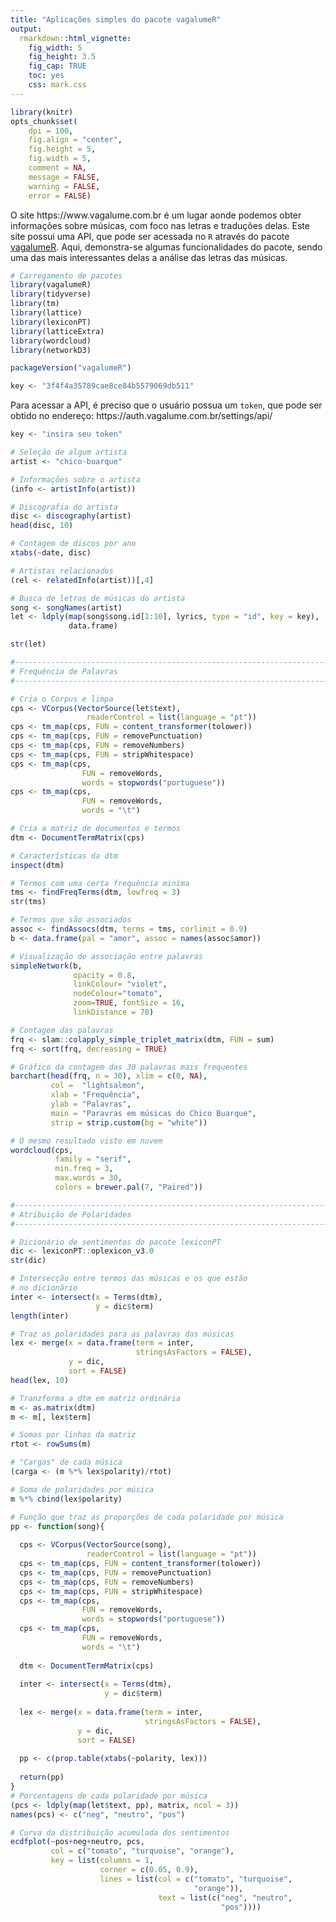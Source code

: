 ```yaml
---
title: "Aplicações simples do pacote vagalumeR"
output:
  rmarkdown::html_vignette:
    fig_width: 5
    fig_height: 3.5
    fig_cap: TRUE
    toc: yes
    css: mark.css
---
```


```r
library(knitr)
opts_chunk$set(
    dpi = 100,
    fig.align = "center",
    fig.height = 5, 
    fig.width = 5, 
    comment = NA,
    message = FALSE,
    warning = FALSE,
    error = FALSE)
```

O site https://www.vagalume.com.br é um lugar aonde podemos obter 
informações sobre músicas, com foco nas letras e traduções delas. Este
site possui uma API, que pode ser acessada no `R` através do pacote
[vagalumeR](https://github.com/brunaw/vagalumeR). Aqui, demonstra-se
algumas funcionalidades do pacote, sendo uma das mais interessantes
delas a análise das letras das músicas. 


```r
# Carregamento de pacotes
library(vagalumeR)
library(tidyverse)
library(tm)
library(lattice)
library(lexiconPT)
library(latticeExtra)
library(wordcloud)
library(networkD3)

packageVersion("vagalumeR")
```

```r
key <- "3f4f4a35789cae8ce84b5579069db511"
``` 
Para acessar a API, é preciso que o usuário possua um `token`, que 
pode ser obtido no endereço:  https://auth.vagalume.com.br/settings/api/
```r
key <- "insira seu token"
```

```r
# Seleção de algum artista
artist <- "chico-buarque"

# Informações sobre o artista
(info <- artistInfo(artist))

# Discografia do artista
disc <- discography(artist)
head(disc, 10)

# Contagem de discos por ano
xtabs(~date, disc)

# Artistas relacionados
(rel <- relatedInfo(artist))[,4]

# Busca de letras de músicas do artista
song <- songNames(artist)
let <- ldply(map(song$song.id[1:10], lyrics, type = "id", key = key),
             data.frame)

str(let)

#----------------------------------------------------------------------
# Frequência de Palavras
#----------------------------------------------------------------------

# Cria o Corpus e limpa 
cps <- VCorpus(VectorSource(let$text),
                 readerControl = list(language = "pt"))
cps <- tm_map(cps, FUN = content_transformer(tolower))
cps <- tm_map(cps, FUN = removePunctuation)
cps <- tm_map(cps, FUN = removeNumbers)
cps <- tm_map(cps, FUN = stripWhitespace)
cps <- tm_map(cps,
                FUN = removeWords,
                words = stopwords("portuguese"))
cps <- tm_map(cps,
                FUN = removeWords,
                words = "\t")

# Cria a matriz de documentos e termos
dtm <- DocumentTermMatrix(cps)

# Características da dtm
inspect(dtm)

# Termos com uma certa frequência miníma
tms <- findFreqTerms(dtm, lowfreq = 3)
str(tms)

# Termos que são associados
assoc <- findAssocs(dtm, terms = tms, corlimit = 0.9)
b <- data.frame(pal = "amor", assoc = names(assoc$amor))

# Visualização de associação entre palavras
simpleNetwork(b,
              opacity = 0.8, 
              linkColour= "violet", 
              nodeColour="tomato", 
              zoom=TRUE, fontSize = 16,
              linkDistance = 70)

# Contagem das palavras
frq <- slam::colapply_simple_triplet_matrix(dtm, FUN = sum)
frq <- sort(frq, decreasing = TRUE)

# Gráfico da contagem das 30 palavras mais frequentes
barchart(head(frq, n = 30), xlim = c(0, NA),
         col =  "lightsalmon", 
         xlab = "Frequência",
         ylab = "Palavras",
         main = "Paravras em músicas do Chico Buarque",
         strip = strip.custom(bg = "white"))

# O mesmo resultado visto em nuvem
wordcloud(cps,
          family = "serif", 
          min.freq = 3,
          max.words = 30,
          colors = brewer.pal(7, "Paired"))

#----------------------------------------------------------------------
# Atribuição de Polaridades
#----------------------------------------------------------------------

# Dicionário de sentimentos do pacote lexiconPT
dic <- lexiconPT::oplexicon_v3.0
str(dic)

# Intersecção entre termos das músicas e os que estão
# no dicionário
inter <- intersect(x = Terms(dtm),
                   y = dic$term)
length(inter)

# Traz as polaridades para as palavras das músicas
lex <- merge(x = data.frame(term = inter,
                            stringsAsFactors = FALSE),
             y = dic,
             sort = FALSE)
head(lex, 10)

# Tranzforma a dtm em matriz ordinária
m <- as.matrix(dtm)
m <- m[, lex$term]

# Somas por linhas da matriz
rtot <- rowSums(m)

# "Cargas" de cada música
(carga <- (m %*% lex$polarity)/rtot)

# Soma de polaridades por música
m %*% cbind(lex$polarity)

# Função que traz as proporções de cada polaridade por música
pp <- function(song){
  
  cps <- VCorpus(VectorSource(song),
                 readerControl = list(language = "pt"))
  cps <- tm_map(cps, FUN = content_transformer(tolower))
  cps <- tm_map(cps, FUN = removePunctuation)
  cps <- tm_map(cps, FUN = removeNumbers)
  cps <- tm_map(cps, FUN = stripWhitespace)
  cps <- tm_map(cps,
                FUN = removeWords,
                words = stopwords("portuguese"))
  cps <- tm_map(cps,
                FUN = removeWords,
                words = "\t")
  
  dtm <- DocumentTermMatrix(cps)
  
  inter <- intersect(x = Terms(dtm),
                     y = dic$term)
  
  lex <- merge(x = data.frame(term = inter,
                              stringsAsFactors = FALSE),
               y = dic,
               sort = FALSE)
  
  pp <- c(prop.table(xtabs(~polarity, lex)))
  
  return(pp)  
}
# Porcentagens de cada polaridade por música
(pcs <- ldply(map(let$text, pp), matrix, ncol = 3))
names(pcs) <- c("neg", "neutro", "pos")

# Curva da distribuição acumulada dos sentimentos
ecdfplot(~pos+neg+neutro, pcs, 
         col = c("tomato", "turquoise", "orange"),
         key = list(columns = 1,
                    corner = c(0.05, 0.9),
                    lines = list(col = c("tomato", "turquoise",
                                         "orange")),
                                 text = list(c("neg", "neutro",
                                               "pos"))))

```

